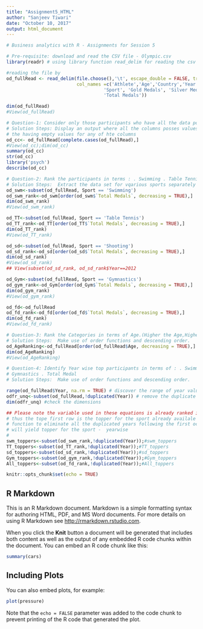 ---
title: "Assignment5_HTML"
author: "Sanjeev Tiwari"
date: "October 10, 2017"
output: html_document
---
```{r}
# Business analytics with R - Assignments for Session 5

# Pre-requisite: download and read the CSV file - Olympic.csv
library(readr) # using library function read_delim for reading the csv file

#reading the file by  
od_fullRead <- read_delim(file.choose(),'\t', escape_double = FALSE, trim_ws = TRUE, 
                          col_names =c('Athlete','Age','Country','Year', 'Closing Date',
                                    'Sport', 'Gold Medals', 'Silver Medals', 'Bronze Medals', 
                                    'Total Medals'))

dim(od_fullRead)
#View(od_fullRead)


```

```{r}
# Question-1: Consider only those participants who have all the data points
# Solution Steps: Display an output where all the columns posses values and discard 
# the having empty values for any of hte columns
od_cc<- od_fullRead[complete.cases(od_fullRead),] 
#View(od_cc);dim(od_cc)
summary(od_cc)
str(od_cc)
library('psych')
describe(od_cc)


```

```{r}
# Question-2: Rank the participants in terms : . Swimming . Table Tennis . Shooting . Gymnastics . Total Medal
# Solution Steps:  Extract the data set for vqarious sports separately and then perform the ranking on them.
od_swm<-subset(od_fullRead, Sport == 'Swimming')
od_swm_rank<-od_swm[order(od_swm$`Total Medals`, decreasing = TRUE),] 
dim(od_swm_rank)
#View(od_swm_rank)

od_TT<-subset(od_fullRead, Sport == 'Table Tennis')
od_TT_rank<-od_TT[order(od_TT$`Total Medals`, decreasing = TRUE),] 
dim(od_TT_rank)
#View(od_TT_rank)

od_sd<-subset(od_fullRead, Sport == 'Shooting')
od_sd_rank<-od_sd[order(od_sd$`Total Medals`, decreasing = TRUE),] 
dim(od_sd_rank)
#View(od_sd_rank)
## View(subset(od_sd_rank, od_sd_rank$Year==2012

od_Gym<-subset(od_fullRead, Sport == 'Gymnastics')
od_gym_rank<-od_Gym[order(od_Gym$`Total Medals`, decreasing = TRUE),] 
dim(od_gym_rank)
#View(od_gym_rank)

od_fd<-od_fullRead
od_fd_rank<-od_fd[order(od_fd$`Total Medals`, decreasing = TRUE),] 
dim(od_fd_rank)
#View(od_fd_rank)


```

```{r}
# Question-3: Rank the Categories in terms of Age.(Higher the Age,Higher the Rank)
# Solution Steps:  Make use of order functions and descending order.
od_AgeRanking<-od_fullRead[order(od_fullRead$Age, decreasing = TRUE),]
dim(od_AgeRanking)
#View(od_AgeRanking)


```

```{r}
# Question-4: Identify Year wise top participants in terms of : . Swimming . Table Tennis . Shooting .
# Gymnastics . Total Medal
# Solution Steps:  Make use of order functions and descending order.

range(od_fullRead$Year, na.rm = TRUE) # discover the range of year values for the data set
odfr_unq<-subset(od_fullRead,!duplicated(Year)) # remove the duplicate yearfrom the whole data set
dim(odfr_unq) #check the dimensions

## Please note the variable used in these equations is already ranked in question no 2, 
# thus the tope first row is the topper for the sport already availale all we need to do is use the duplicated() 
# function to eliminate all the duplicated years following the first occurence, the following series of commands 
# will yield topper for the sport -  yearwise
# 
swm_toppers<-subset(od_swm_rank,!duplicated(Year));#swm_toppers
TT_toppers<-subset(od_TT_rank,!duplicated(Year));#TT_toppers
sd_toppers<-subset(od_sd_rank,!duplicated(Year));#sd_toppers 
Gym_toppers<-subset(od_gym_rank,!duplicated(Year));#Gym_toppers
All_toppers<-subset(od_fd_rank,!duplicated(Year));#All_toppers


```

```{r setup, include=FALSE}
knitr::opts_chunk$set(echo = TRUE)
```

## R Markdown

This is an R Markdown document. Markdown is a simple formatting syntax for authoring HTML, PDF, and MS Word documents. For more details on using R Markdown see <http://rmarkdown.rstudio.com>.

When you click the **Knit** button a document will be generated that includes both content as well as the output of any embedded R code chunks within the document. You can embed an R code chunk like this:

```{r cars}
summary(cars)
```

## Including Plots

You can also embed plots, for example:

```{r pressure, echo=FALSE}
plot(pressure)
```

Note that the `echo = FALSE` parameter was added to the code chunk to prevent printing of the R code that generated the plot.
